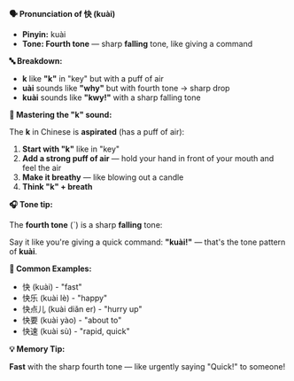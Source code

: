 **🗣️ Pronunciation of 快 (kuài)**

- **Pinyin:** kuài
- **Tone: Fourth tone** — sharp **falling** tone, like giving a command

**🔤 Breakdown:**

- **k** like **"k"** in "key" but with a puff of air
- **uài** sounds like **"why"** but with fourth tone → sharp drop
- **kuài** sounds like **"kwy!"** with a sharp falling tone

**🎯 Mastering the "k" sound:**

The **k** in Chinese is **aspirated** (has a puff of air):

1. **Start with "k"** like in "key"
2. **Add a strong puff of air** — hold your hand in front of your mouth and feel the air
3. **Make it breathy** — like blowing out a candle
4. **Think "k" + breath**

**🎧 Tone tip:**

The **fourth tone** (ˋ) is a sharp **falling** tone:

Say it like you're giving a quick command: **"kuài!"** — that's the tone pattern of **kuài**.

**📝 Common Examples:**

- 快 (kuài) - "fast"
- 快乐 (kuài lè) - "happy"
- 快点儿 (kuài diǎn er) - "hurry up"
- 快要 (kuài yào) - "about to"
- 快速 (kuài sù) - "rapid, quick"

**💡 Memory Tip:**

**Fast** with the sharp fourth tone — like urgently saying "Quick!" to someone!
